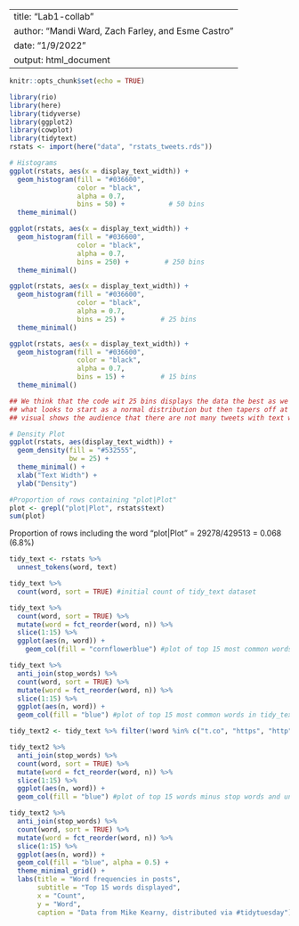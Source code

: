 
---
title: "Lab1-collab"
author: "Mandi Ward, Zach Farley, and Esme Castro"
date: "1/9/2022"
output: html_document
---

```r
knitr::opts_chunk$set(echo = TRUE)

library(rio)
library(here)
library(tidyverse)
library(ggplot2)
library(cowplot)
library(tidytext)
rstats <- import(here("data", "rstats_tweets.rds"))
```

```r
# Histograms
ggplot(rstats, aes(x = display_text_width)) +
  geom_histogram(fill = "#036600",
                 color = "black",
                 alpha = 0.7,
                 bins = 50) +           # 50 bins
  theme_minimal()

ggplot(rstats, aes(x = display_text_width)) +
  geom_histogram(fill = "#036600",
                 color = "black",
                 alpha = 0.7,
                 bins = 250) +         # 250 bins
  theme_minimal()

ggplot(rstats, aes(x = display_text_width)) +
  geom_histogram(fill = "#036600",
                 color = "black",
                 alpha = 0.7,
                 bins = 25) +         # 25 bins
  theme_minimal()

ggplot(rstats, aes(x = display_text_width)) +
  geom_histogram(fill = "#036600",
                 color = "black",
                 alpha = 0.7,
                 bins = 15) +         # 15 bins
  theme_minimal()

## We think that the code wit 25 bins displays the data the best as we can see
## what looks to start as a normal distribution but then tapers off at the end. This
## visual shows the audience that there are not many tweets with text width greater than 150.

# Density Plot
ggplot(rstats, aes(display_text_width)) +
  geom_density(fill = "#532555", 
               bw = 25) +
  theme_minimal() +
  xlab("Text Width") +
  ylab("Density")
```

```r
#Proportion of rows containing "plot|Plot"
plot <- grepl("plot|Plot", rstats$text)
sum(plot)
```
Proportion of rows including the word "plot|Plot" = 29278/429513 = 0.068 (6.8%)

```r
tidy_text <- rstats %>% 
  unnest_tokens(word, text)

tidy_text %>% 
  count(word, sort = TRUE) #initial count of tidy_text dataset

tidy_text %>% 
  count(word, sort = TRUE) %>% 
  mutate(word = fct_reorder(word, n)) %>% 
  slice(1:15) %>%
  ggplot(aes(n, word)) +
    geom_col(fill = "cornflowerblue") #plot of top 15 most common words in tidy_text

tidy_text %>% 
  anti_join(stop_words) %>%
  count(word, sort = TRUE) %>% 
  mutate(word = fct_reorder(word, n)) %>% 
  slice(1:15) %>% 
  ggplot(aes(n, word)) +
  geom_col(fill = "blue") #plot of top 15 most common words in tidy_text, minus stop words

tidy_text2 <- tidy_text %>% filter(!word %in% c("t.co", "https", "http", "rt", "rstats")) #removed rows where unnecessary words are not needed

tidy_text2 %>% 
  anti_join(stop_words) %>% 
  count(word, sort = TRUE) %>% 
  mutate(word = fct_reorder(word, n)) %>% 
  slice(1:15) %>% 
  ggplot(aes(n, word)) +
  geom_col(fill = "blue") #plot of top 15 words minus stop words and unnecessary words
```

```r

tidy_text2 %>% 
  anti_join(stop_words) %>% 
  count(word, sort = TRUE) %>% 
  mutate(word = fct_reorder(word, n)) %>% 
  slice(1:15) %>% 
  ggplot(aes(n, word)) +
  geom_col(fill = "blue", alpha = 0.5) +
  theme_minimal_grid() +
  labs(title = "Word frequencies in posts",
       subtitle = "Top 15 words displayed",
       x = "Count",
       y = "Word",
       caption = "Data from Mike Kearny, distributed via #tidytuesday")
```





